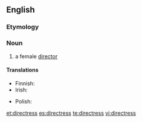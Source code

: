 ==English==

===Etymology===
{{suffix|director|ess}}

===Noun===
{{en-noun|directresses}}

# a female [[director]]

====Translations====
{{trans-top|a female director}}
* Finnish: {{t-|fi|johtajatar}}
* Irish: {{t-|ga|banstiúrthóir|m}}
{{trans-mid}}
* Polish: {{t-|pl|reżyserka|f}}
{{trans-bottom}}

[[et:directress]]
[[es:directress]]
[[te:directress]]
[[vi:directress]]